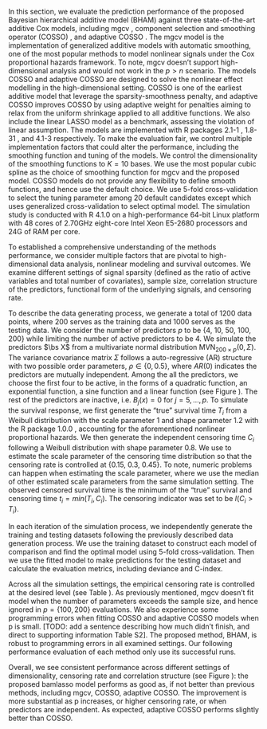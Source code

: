 \section{Simulation Studies}

In this section, we evaluate the prediction performance of the proposed Bayesian hierarchical additive model (BHAM) against three state-of-the-art additive Cox models, including mgcv \cite{Wood2017}, component selection and smoothing operator (COSSO) \cite{leng2006}, and adaptive COSSO \cite{storlie2011}. The mgcv model is the implementation of generalized additive models with automatic smoothing, one of the most popular methods to model nonlinear signals under the Cox proportional hazards framework. To note, mgcv doesn't support high-dimensional analysis and would not work in the $p>n$ scenario. The models COSSO and adaptive COSSO are designed to solve the nonlinear effect modelling in the high-dimensional setting. COSSO is one of the earliest additive model that leverage the sparsity-smoothness penalty, and adaptive COSSO improves COSSO by using adaptive weight for penalties aiming to relax from the uniform shrinkage applied to all additive functions. We also include the linear LASSO model as a benchmark, assessing the violation of linear assumption. The models are implemented with R packages \texttt{cosso} 2.1-1 \cite{R_cosso}, \texttt{mgcv} 1.8-31 \cite{R_mgcv}, and \texttt{glmnet} 4.1-3 \cite{simon2011} respectively. To make the evaluation fair, we control multiple implementation factors that could alter the performance, including the smoothing function and tuning of the models. We control the dimensionality of the smoothing functions to $K=10$ bases. We use the most popular cubic spline as the choice of smoothing function for mgcv and the proposed model. COSSO models do not provide any flexibility to define smooth functions, and hence use the default choice. We use 5-fold cross-validation to select the tuning parameter among 20 default candidates except \texttt{mgcv} which uses generalized cross-validation to select optimal model. The simulation study is conducted with R 4.1.0 on a high-performance 64-bit Linux platform with 48 cores of 2.70GHz eight-core Intel Xeon E5-2680 processors and 24G of RAM per core.

\subsection{Data Generating Process}

To established a comprehensive understanding of the methods performance, we consider multiple factors that are pivotal to high-dimensional data analysis, nonlinear modeling and survival outcomes. We examine different settings of signal sparsity (defined as the ratio of active variables and total number of covariates), sample size, correlation structure of the predictors, functional form of the underlying signals, and censoring rate.

To describe the data generating process, we generate a total of 1200 data points, where 200 serves as the training data and 1000 serves as the testing data. We consider the number of predictors $p$ to be {4, 10, 50, 100, 200} while limiting the number of active predictors to be 4. We simulate the predictors $\bs X$ from a multivariate normal distribution MVN$_{200\times p}(0, \Sigma)$. The variance covariance matrix $\Sigma$ follows a auto-regressive (AR) structure with two possible order parameters, $\rho \in \{0, 0.5\}$, where $AR(0)$ indicates the predictors are mutually independent. Among the all the predictors, we choose the first four to be active, in the forms of a quadratic function, an exponential function, a sine function and a linear function (see Figure \ref{fig:sim_fun}).
<!-- i.e. $B_1(x) = (5x-2)^2/20-3, B_2(x) = \exp(x+1)/10, B_3(x_3) = 2*sin(4x)$, and $B_4(x) = (1.4x+0.5)/2$.  -->
The rest of the predictors are inactive, i.e. $B_j(x) = 0$ for $j = 5, \dots, p.$ To simulate the survival response, we first generate the "true" survival time $T_i$ from a Weibull distribution with the scale parameter 1 and shape parameter 1.2 with the R package \texttt{simsurv} 1.0.0 \cite{R_simsurv}, accounting for the aforementioned nonlinear proportional hazards. We then generate the independent censoring time $C_i$ following a Weibull distribution with shape parameter 0.8. We use \cite{wan2016} to estimate the scale parameter of the censoring time distribution so that the censoring rate is controlled at {0.15, 0.3, 0.45}. To note, numeric problems can happen when estimating the scale parameter, where we use the median of other estimated scale parameters from the same simulation setting. The observed censored survival time is the minimum of the "true" survival and censoring time $t_i= min(T_i, C_i)$. The censoring indicator was set to be $I(C_i>T_i)$.

In each iteration of the simulation process, we independently generate the training and testing datasets following the previously described data generation process. We use the training dataset to construct each model of comparison and find the optimal model using 5-fold cross-validation. Then we use the fitted model to make predictions for the testing dataset and calculate the evaluation metrics, including deviance and C-index.

\subsection{Simulation Results}

Across all the simulation settings, the empirical censoring rate is controlled at the desired level (see Table \ref{tab:sim_cnr_prop}). As previously mentioned, mgcv doesn't fit model when the number of parameters exceeds the sample size, and hence ignored in $p = \{100,200\}$ evaluations. We also experience some programming errors when fitting COSSO and adaptive COSSO models when p is small. [TODO: add a sentence describing how much didn't finish, and direct to supporting information Table S2].  The proposed method, BHAM, is robust to programming errors in all examined settings. Our following performance evaluation of each method only use its successful runs.

Overall, we see consistent performance across different settings of dimensionality, censoring rate and correlation structure (see Figure \ref{fig:sim_cindex}): the proposed bamlasso model performs as good as, if not better than previous methods, including mgcv, COSSO, adaptive COSSO. The improvement is more substantial as p increases, or higher censoring rate, or when predictors are independent. As expected, adaptive COSSO performs slightly better than COSSO.
